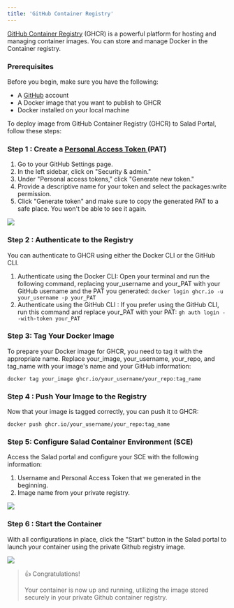 ```yaml
---
title: 'GitHub Container Registry'
---
```


[GitHub Container Registry](https://ghcr.io) (GHCR) is a powerful platform for hosting and managing container images.
You can store and manage Docker in the Container registry.

### Prerequisites

Before you begin, make sure you have the following:

- A [GitHub](https://www.github.com) account
- A Docker image that you want to publish to GHCR
- Docker installed on your local machine

To deploy image from GitHub Container Registry (GHCR) to Salad Portal, follow these steps:

### Step 1 : Create a [Personal Access Token ](https://docs.github.com/en/enterprise-server@3.6/authentication/keeping-your-account-and-data-secure/managing-your-personal-access-tokens)(PAT)

1. Go to your GitHub Settings page.
2. In the left sidebar, click on "Security & admin."
3. Under "Personal access tokens," click "Generate new token."
4. Provide a descriptive name for your token and select the packages:write permission.
5. Click "Generate token" and make sure to copy the generated PAT to a safe place. You won't be able to see it again.

<img src="/products/sce/images/cc4f3fa-token.png" />

### Step 2 : Authenticate to the Registry

You can authenticate to GHCR using either the Docker CLI or the GitHub CLI.

1. Authenticate using the Docker CLI: Open your terminal and run the following command, replacing your_username and
   your_PAT with your GitHub username and the PAT you generated: `docker login ghcr.io -u your_username -p your_PAT`
2. Authenticate using the GitHub CLI : If you prefer using the GitHub CLI, run this command and replace your_PAT with
   your PAT: `gh auth login --with-token your_PAT`

### Step 3: Tag Your Docker Image

To prepare your Docker image for GHCR, you need to tag it with the appropriate name. Replace your_image, your_username,
your_repo, and tag_name with your image's name and your GitHub information:

`docker tag your_image ghcr.io/your_username/your_repo:tag_name`

### Step 4 : Push Your Image to the Registry

Now that your image is tagged correctly, you can push it to GHCR:

`docker push ghcr.io/your_username/your_repo:tag_name`

### Step 5: Configure Salad Container Environment (SCE)

Access the Salad portal and configure your SCE with the following information:

1. Username and Personal Access Token that we generated in the beginning.
2. Image name from your private registry.

<img src="/products/sce/images/ddf238c-image.png" />

### Step 6 : Start the Container

With all configurations in place, click the "Start" button in the Salad portal to launch your container using the
private Github registry image.

<img src="/products/sce/images/72229ad-image.png" />

> 👍 Congratulations!
>
> Your container is now up and running, utilizing the image stored securely in your private Github container registry.

